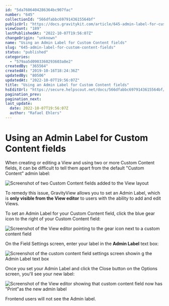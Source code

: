 ```yaml
---
id: "5da7606404286364bc907fac"
number: "645"
collectionId: "566dfabbc6979143615564bf"
publicUrl: "https://docs.gravitykit.com/article/645-admin-label-for-custom-content-fields"
viewCount: "189"
lastPublishedAt: "2022-10-07T19:56:07Z"
changeOrigin: "unknown"
name: "Using an Admin Label for Custom Content fields"
slug: "645-admin-label-for-custom-content-fields"
status: "published"
categories: 
  - "579aa5d0903360293603a8e2"
createdBy: "365564"
createdAt: "2019-10-16T18:24:36Z"
updatedBy: "80506"
updatedAt: "2022-10-07T19:56:07Z"
title: "Using an Admin Label for Custom Content fields"
hsEditUrl: "https://secure.helpscout.net/docs/566dfabbc6979143615564bf/article/5da7606404286364bc907fac"
pagination_prev: 
pagination_next: 
last_update:
  date: 2022-10-07T19:56:07Z
  author: "Rafael Ehlers"
---
```


# Using an Admin Label for Custom Content fields

When creating or editing a View and using two or more Custom Content fields, it can be difficult to tell them apart from the default "Custom Content" admin label:

![Screenshot of two Custom Content fields added to the View layout](https://s3.amazonaws.com/helpscout.net/docs/assets/54c58489e4b051242988532c/images/6053ec7b0ad05379b10ce6d5/file-Vt6feanQG4.png)

To remedy this issue, GravityView allows you to set an Admin Label, which is **only visible from the View editor** to users with the ability to add and edit Views.

To set an Admin Label for your Custom Content field, click the blue gear icon to the right of your Custom Content field:

![Screenshot of the View editor pointing to the gear icon next to a custom content field](https://s3.amazonaws.com/helpscout.net/docs/assets/54c58489e4b051242988532c/images/6053eccc207e3b1188e1dcf0/file-vy8eE5SsvL.png)

On the Field Settings screen, enter your label in the **Admin Label** text box:

![Screenshot of the custom content field settings screen showin g the Admin Label text box](https://s3.amazonaws.com/helpscout.net/docs/assets/54c58489e4b051242988532c/images/6053ed4d24ce107ab4d1726e/file-Hz39TuHyBj.png)

Once you set your Admin Label and click the Close button on the Options screen, you'll see your new label:

![Screenshot of the View editor showing that custom content field now has "Print"as the new admin label](https://s3.amazonaws.com/helpscout.net/docs/assets/54c58489e4b051242988532c/images/6053ed863f70ab34d9ba0ca5/file-McDJV3h35b.png)

Frontend users will not see the Admin label.